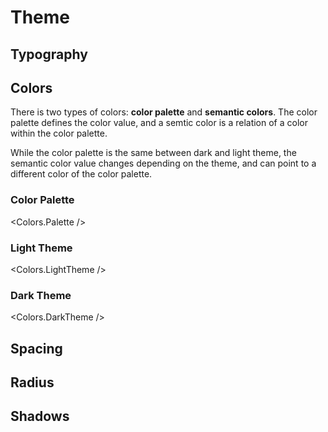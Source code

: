 
<Meta title="Overview/Theme" />

# Theme

## Typography

## Colors

There is two types of colors: **color palette** and **semantic colors**. The
color palette defines the color value, and a semtic color is a relation of a
color within the color palette.

While the color palette is the same between dark and light theme, the semantic
color value changes depending on the theme, and can point to a different color
of the color palette.

### Color Palette

<Colors.Palette />

### Light Theme

<Colors.LightTheme />

### Dark Theme

<Colors.DarkTheme />

## Spacing

## Radius

## Shadows
